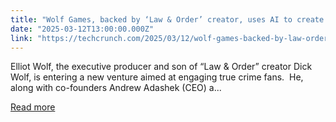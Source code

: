 ```yaml
---
title: "Wolf Games, backed by ‘Law & Order’ creator, uses AI to create murder mystery games"
date: "2025-03-12T13:00:00.000Z"
link: "https://techcrunch.com/2025/03/12/wolf-games-backed-by-law-order-creator-uses-ai-to-create-murder-mystery-games/"
---
```


Elliot Wolf, the executive producer and son of “Law &#38; Order” creator Dick Wolf, is entering a new venture aimed at engaging true crime fans.&#160; He, along with co-founders Andrew Adashek (CEO) a...

[Read more](https://techcrunch.com/2025/03/12/wolf-games-backed-by-law-order-creator-uses-ai-to-create-murder-mystery-games/)
